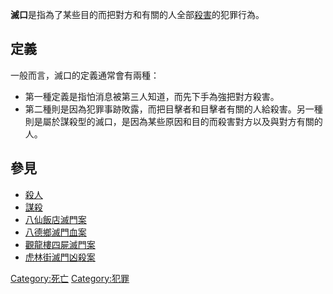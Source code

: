 {{Unreferenced|time=2017-09-23T08:59:45+00:00}}{{legal}}
'''滅口'''是指為了某些目的而把對方和有關的人全部[[殺人|殺害]]的犯罪行為。

==定義==
一般而言，滅口的定義通常會有兩種：
* 第一種定義是指怕消息被第三人知道，而先下手為強把對方殺害。
* 第二種則是因為犯罪事跡敗露，而把目擊者和目擊者有關的人給殺害。另一種則是屬於謀殺型的滅口，是因為某些原因和目的而殺害對方以及與對方有關的人。

==參見==
* [[殺人|殺人]]
* [[謀殺|謀殺]]
* [[八仙飯店滅門案|八仙飯店滅門案]]
* [[八德鄉滅門血案|八德鄉滅門血案]]
* [[觀龍樓四屍滅門案|觀龍樓四屍滅門案]]
* [[虎林街滅門凶殺案|虎林街滅門凶殺案]]

{{Law-stub}}
[[Category:死亡|Category:死亡]]
[[Category:犯罪|Category:犯罪]]